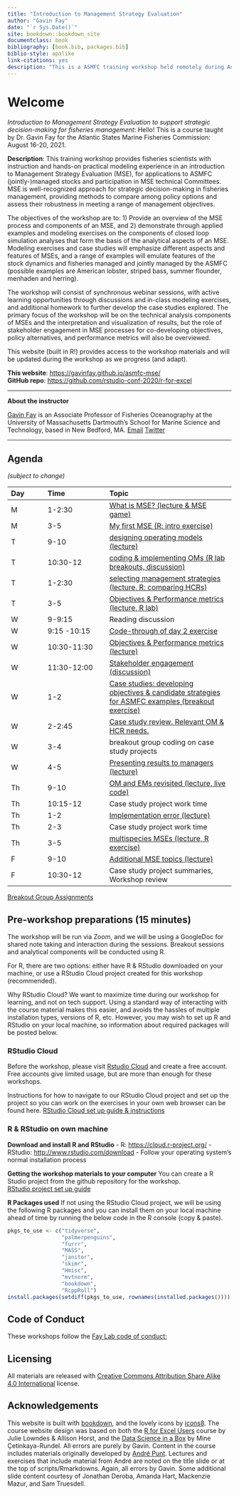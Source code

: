 ```yaml
--- 
title: "Introduction to Management Strategy Evaluation"
author: "Gavin Fay"
date: "`r Sys.Date()`"
site: bookdown::bookdown_site
documentclass: book
bibliography: [book.bib, packages.bib]
biblio-style: apalike
link-citations: yes
description: "This is a ASMFC training workshop held remotely during August 2021"
---
```


# Welcome {#welcome}

_Introduction to Management Strategy Evaluation to support strategic decision-making for fisheries management_: Hello! This is a course taught by Dr. Gavin Fay for the Atlantic States Marine Fisheries Commission: August 16-20, 2021. 

__Description__: This training workshop provides fisheries scientists with instruction and hands-on practical modeling experience in an introduction to Management Strategy Evaluation (MSE), for applications to ASMFC (jointly-)managed stocks and participation in MSE technical Committees. MSE is well-recognized approach for strategic decision-making in fisheries management, providing methods to compare among policy options and assess their robustness in meeting a range of management objectives.

The objectives of the workshop are to: 1) Provide an overview of the MSE process and components of an MSE, and 2) demonstrate through applied examples and modeling exercises on the components of closed loop simulation analyses that form the basis of the analytical aspects of an MSE. 
Modeling exercises and case studies will emphasize different aspects and features of MSEs, and a range of examples will emulate features of the stock dynamics and fisheries managed and jointly managed by the ASMFC (possible examples are American lobster, striped bass, summer flounder, menhaden and herring).

The workshop will consist of synchronous webinar sessions, with active learning opportunities through discussions and in-class modeling exercises, and additional homework to further develop the case studies explored.
The primary focus of the workshop will be on the technical analysis components of MSEs and the interpretation and visualization of results, but the role of stakeholder engagement in MSE processes for co-developing objectives, policy alternatives, and performance metrics will also be overviewed.

This website (built in R!) provides access to the workshop materials and will be updated during the workshop as we progress (and adapt).

**This website**: <https://gavinfay.github.io/asmfc-mse/>  
**GitHub repo**: <https://github.com/rstudio-conf-2020/r-for-excel>  
<!-- **Accompanying slides**: [Google Slides]()-->

---

**About the instructor**

[Gavin Fay](https://thefaylab.com) is an Associate Professor of Fisheries Oceanography at the University of Massachusetts Dartmouth's School for Marine Science and Technology, based in New Bedford, MA.
[Email](mailto:gfay@umassd.edu)
[Twitter](https://twitter.com/gavin_fay)

---

## Agenda {.unnumbered}
_(subject to change)_

<!-- |8/16 |  [Overview](#overview), [R & RStudio, RMarkdown](#rstudio) (JL) |  [Tidying](#tidying) (AH) | -->
<!-- |break      |  | | -->
<!-- |11-12:30   | [Intro to GitHub](#github) (JL) | [Filters & joins](#filter-join) (AH) | -->
<!-- |lunch      |  || -->
<!-- |13:30-15:00 | [Graphs with `ggplot2`](#ggplot2) (AH) | [Collaborating & getting help](#collaborating) (JL) | -->
<!-- |break      |  | | -->
<!-- |15:30-17:00 | [Pivot Tables & `dplyr`](#pivot-tables) (JL) | [Synthesis](#synthesis) (AH) | -->

|Day|Time|Topic|
|:--|:----|:---------|
| M | 1-2:30  | [What is MSE? (lecture & MSE game)](#intro) |
| M | 3-5 |  [My first MSE (R: intro exercise)](#first-mse) |
| T | 9-10  | [designing operating models (lecture)](#op-mods) |
| T | 10:30-12 | [coding & implementing OMs (R lab breakouts, discussion)](#coding-oms) |
| T | 1-2:30 | [selecting management strategies (lecture, R: comparing HCRs)](#management-strategies) |
| T | 3-5 | [Objectives & Performance metrics (lecture, R lab)](#objectives) |
| W | 9-9:15 | Reading discussion |
| W | 9:15 -10:15 | [Code-through of day 2 exercise](#objectives) |
| W | 10:30-11:30 | [Objectives & Performance metrics (lecture)](#objectives) |
| W | 11:30-12:00 | [Stakeholder engagement (discussion)](#stakeholders) |
| W | 1-2 | [Case studies: developing objectives & candidate strategies for ASMFC examples (breakout exercise)](#case-studies) |
| W | 2-2:45 | [Case study review. Relevant OM & HCR needs.](#project-needs) |
| W | 3-4 | breakout group coding on case study projects |
| W | 4-5 | [Presenting results to managers (lecture)](#communication) |
| Th | 9-10 | [OM and EMs revisited (lecture, live code)](#oms-revisited) |
| Th | 10:15-12 | Case study project work time |
| Th | 1-2 | [Implementation error (lecture)](#implementation) |
| Th | 2-3 | Case study project work time |
| Th | 3-5 | [multispecies MSEs (lecture, R exercise)](#ecosystem-mse) |
| F | 9-10 | [Additional MSE topics (lecture)](#grab-bag) |
| F | 10:30-12 | Case study project summaries, Workshop review |


[Breakout Group Assignments](https://docs.google.com/spreadsheets/d/1M4jT2TDf3G9TPejg3Rkdnpr1_1PoMpL1/edit?usp=sharing&ouid=100082783551785338508&rtpof=true&sd=true)


## Pre-workshop preparations (15 minutes) {.unnumbered}

The workshop will be run via Zoom, and we will be using a GoogleDoc for shared note taking and interaction during the sessions.   Breakout sessions and analytical components will be conducted using R.  

For R, there are two options: either have R & RStudio downloaded on your machine, or use a RStudio Cloud project created for this workshop (recommended).  

Why RStudio Cloud? We want to maximize time during our workshop for learning, and not on tech support. Using a standard way of interacting with the course material makes this easier, and avoids the hassles of multiple installation types, versions of R, etc. However, you may wish to set up R and RStudio on your local machine, so information about required packages will be posted below.  


### RStudio Cloud {.unnumbered}

Before the workshop, please visit [Rstudio Cloud](https://rstudio.cloud) and create a free account.  
Free accounts give limited usage, but are more than enough for these workshops.  

Instructions for how to navigate to our RStudio Cloud project and set up the project so you can work on the exercises in your own web browser can be found here.
[RStudio Cloud set up guide & instructions](https://github.com/gavinfay/asmfc-mse/issues/1)


### R & RStudio on own machine {.unnumbered}

**Download and install R and RStudio**
- R: <https://cloud.r-project.org/>
- RStudio: <http://www.rstudio.com/download>
- Follow your operating system's normal installation process

**Getting the workshop materials to your computer**
You can create a R Studio project from the github repository for the workshop.  
[RStudio project set up guide](https://github.com/gavinfay/asmfc-mse/issues/2)

**R Packages used**
If not using the RStudio Cloud project, we will be using the following R packages and you can install them on your local machine ahead of time by running the below code in the R console (copy & paste).  

```r
pkgs_to_use <- c("tidyverse",
                 "palmerpenguins",
                 "furrr",
                 "MASS",
                 "janitor",
                 "skimr",
                 "Hmisc",
                 "mvtnorm",
                 "bookdown",
                 "RcppRoll")
install.packages(setdiff(pkgs_to_use, rownames(installed.packages())))  
```


## Code of Conduct {.unnumbered}

These workshops follow the [Fay Lab code of conduct:](https://thefaylab.github.io/lab-manual/code)


## Licensing {.unnumbered}

All materials are released with [Creative Commons Attribution Share Alike 4.0 International](LICENSE.md) license.

## Acknowledgements

This website is built with [bookdown](https://bookdown.org/), and the lovely icons by [icons8](http://icons8.com/). The course website design was based on both the [R for Excel Users](https://rstudio-conf-2020.github.io/r-for-excel/) course by Julie Lowndes & Allison Horst, and the [Data Science in a Box](https://datasciencebox.org/) by Mine Çetinkaya-Rundel. All errors are purely by Gavin. Content in the course includes materials originally developed by [André Punt](https://fish.uw.edu/faculty/andre-punt/). Lectures and exercises that include material from André are noted on the title slide or at the top of scripts/Rmarkdowns. Again, all errors by Gavin. Some additional slide content courtesy of Jonathan Deroba, Amanda Hart, Mackenzie Mazur, and Sam Truesdell.  




